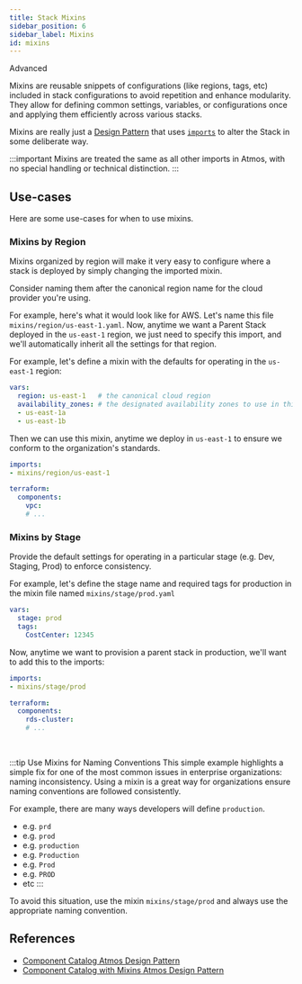 ```yaml
---
title: Stack Mixins
sidebar_position: 6
sidebar_label: Mixins
id: mixins
---
```


<PillBox>Advanced</PillBox>

<Intro>
Mixins are reusable snippets of configurations (like regions, tags, etc) included in stack configurations to avoid repetition and enhance modularity. They allow for defining common settings, variables, or configurations once and applying them efficiently across various stacks.
</Intro>

Mixins are really just a [Design Pattern](/design-patterns/component-catalog-with-mixins) that uses [`imports`](/core-concepts/stacks/imports) to alter the Stack in some deliberate way. 

:::important 
Mixins are treated the same as all other imports in Atmos, with no special handling or technical distinction.
:::

## Use-cases

Here are some use-cases for when to use mixins.

### Mixins by Region

Mixins organized by region will make it very easy to configure where a stack is deployed by simply changing the imported mixin.

Consider naming them after the canonical region name for the cloud provider you're using.

For example, here's what it would look like for AWS. Let's name this file `mixins/region/us-east-1.yaml`.
Now, anytime we want a Parent Stack deployed in the `us-east-1` region, we just need to specify this import, and we'll automatically inherit all the settings for that region.


For example, let's define a mixin with the defaults for operating in the `us-east-1` region:

```yaml title="mixins/region/us-east-1.yaml"
vars:
  region: us-east-1   # the canonical cloud region
  availability_zones: # the designated availability zones to use in this region
  - us-east-1a  
  - us-east-1b
```

Then we can use this mixin, anytime we deploy in `us-east-1` to ensure we conform to the organization's standards.

```yaml title="stacks/prod/network.yaml"
imports:
- mixins/region/us-east-1

terraform:
  components:
    vpc:
    # ...
```

### Mixins by Stage

Provide the default settings for operating in a particular stage (e.g. Dev, Staging, Prod) to enforce consistency.

For example, let's define the stage name and required tags for production in the mixin file named `mixins/stage/prod.yaml`

```yaml title="mixins/stage/prod.yaml"
vars:
  stage: prod
  tags:
    CostCenter: 12345
```

Now, anytime we want to provision a parent stack in production, we'll want to add this to the imports:

```yaml title="stacks/prod/backing-services.yaml"
imports:
- mixins/stage/prod

terraform:
  components:
    rds-cluster:
    # ...
```

<br/>

:::tip Use Mixins for Naming Conventions
This simple example highlights a simple fix for one of the most common issues in enterprise organizations: naming inconsistency.
Using a mixin is a great way for organizations ensure naming conventions are followed consistently. 

For example, there are many ways developers will define `production`.

- e.g. `prd`
- e.g. `prod`
- e.g. `production`
- e.g. `Production`
- e.g. `Prod`
- e.g. `PROD`
- etc
:::

To avoid this situation, use the mixin `mixins/stage/prod` and always use the appropriate naming convention.

## References

  - [Component Catalog Atmos Design Pattern](/design-patterns/component-catalog)
  - [Component Catalog with Mixins Atmos Design Pattern](/design-patterns/component-catalog-with-mixins)
